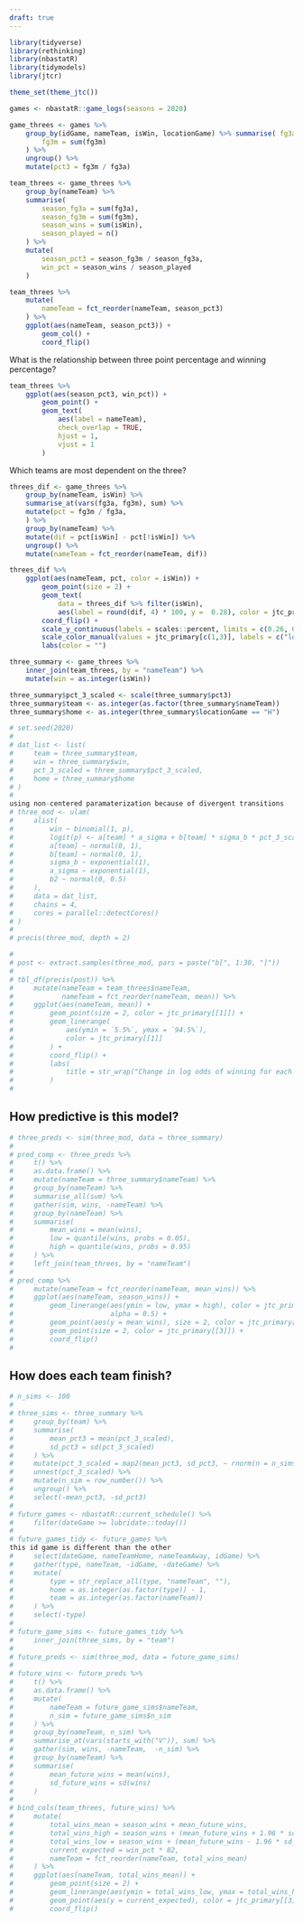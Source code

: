 ```yaml
---
draft: true
---
```


```r

library(tidyverse)
library(rethinking)
library(nbastatR)
library(tidymodels)
library(jtcr)

theme_set(theme_jtc())

games <- nbastatR::game_logs(seasons = 2020)

game_threes <- games %>%
    group_by(idGame, nameTeam, isWin, locationGame) %>% summarise( fg3a = sum(fg3a),
        fg3m = sum(fg3m)
    ) %>%
    ungroup() %>%
    mutate(pct3 = fg3m / fg3a)

team_threes <- game_threes %>%
    group_by(nameTeam) %>%
    summarise(
        season_fg3a = sum(fg3a),
        season_fg3m = sum(fg3m),
        season_wins = sum(isWin),
        season_played = n()
    ) %>%
    mutate(
        season_pct3 = season_fg3m / season_fg3a,
        win_pct = season_wins / season_played
    )

team_threes %>%
    mutate(
        nameTeam = fct_reorder(nameTeam, season_pct3)
    ) %>%
    ggplot(aes(nameTeam, season_pct3)) +
        geom_col() +
        coord_flip()


```

What is the relationship between three point percentage and winning percentage? 

```r
team_threes %>%
    ggplot(aes(season_pct3, win_pct)) +
        geom_point() +
        geom_text(
            aes(label = nameTeam),
            check_overlap = TRUE,
            hjust = 1,
            vjust = 1
        )
```

Which teams are most dependent on the three? 

```r

threes_dif <- game_threes %>%
    group_by(nameTeam, isWin) %>%
    summarise_at(vars(fg3a, fg3m), sum) %>%
    mutate(pct = fg3m / fg3a,
    ) %>%
    group_by(nameTeam) %>%
    mutate(dif = pct[isWin] - pct[!isWin]) %>%
    ungroup() %>%
    mutate(nameTeam = fct_reorder(nameTeam, dif))

threes_dif %>%
    ggplot(aes(nameTeam, pct, color = isWin)) +
        geom_point(size = 2) +
        geom_text(
            data = threes_dif %>% filter(isWin), 
            aes(label = round(dif, 4) * 100, y =  0.28), color = jtc_primary[[2]])  +
        coord_flip() +
        scale_y_continuous(labels = scales::percent, limits = c(0.26, 0.5)) +
        scale_color_manual(values = jtc_primary[c(1,3)], labels = c("loss", "win")) +
        labs(color = "")


```


```r

three_summary <- game_threes %>%
    inner_join(team_threes, by = "nameTeam") %>%
    mutate(win = as.integer(isWin))

three_summary$pct_3_scaled <- scale(three_summary$pct3)
three_summary$team <- as.integer(as.factor(three_summary$nameTeam))
three_summary$home <- as.integer(three_summary$locationGame == "H")


```
```r

# set.seed(2020)
# 
# dat_list <- list(
#     team = three_summary$team,
#     win = three_summary$win,
#     pct_3_scaled = three_summary$pct_3_scaled,
#     home = three_summary$home
# )
# 
using non-centered paramaterization because of divergent transitions
# three_mod <- ulam(
#     alist(
#         win ~ binomial(1, p),
#         logit(p) <- a[team] * a_sigma + b[team] * sigma_b * pct_3_scaled + b2 * home,
#         a[team] ~ normal(0, 1),
#         b[team] ~ normal(0, 1),
#         sigma_b ~ exponential(1),
#         a_sigma ~ exponential(1),
#         b2 ~ normal(0, 0.5)
#     ),
#     data = dat_list,
#     chains = 4,
#     cores = parallel::detectCores()
# )
# 
# precis(three_mod, depth = 2)
```

```r
# 
# post <- extract.samples(three_mod, pars = paste("b[", 1:30, "]"))
# 
# tbl_df(precis(post)) %>%
#     mutate(nameTeam = team_threes$nameTeam,
#            nameTeam = fct_reorder(nameTeam, mean)) %>%
#     ggplot(aes(nameTeam, mean)) +
#         geom_point(size = 2, color = jtc_primary[[1]]) +
#         geom_linerange(
#             aes(ymin = `5.5%`, ymax = `94.5%`),
#             color = jtc_primary[[1]]
#         ) +
#         coord_flip() +
#         labs(
#             title = str_wrap("Change in log odds of winning for each standard deviation increase in thre point percentage", 50)
#         )
# 
```

## How predictive is this model? 

```r

# three_preds <- sim(three_mod, data = three_summary)
# 
# pred_comp <- three_preds %>%
#     t() %>%
#     as.data.frame() %>%
#     mutate(nameTeam = three_summary$nameTeam) %>%
#     group_by(nameTeam) %>%
#     summarise_all(sum) %>%
#     gather(sim, wins, -nameTeam) %>%
#     group_by(nameTeam) %>%
#     summarise(
#         mean_wins = mean(wins),
#         low = quantile(wins, probs = 0.05),
#         high = quantile(wins, probs = 0.95)
#     ) %>%
#     left_join(team_threes, by = "nameTeam")
# 
# pred_comp %>%
#     mutate(nameTeam = fct_reorder(nameTeam, mean_wins)) %>%
#     ggplot(aes(nameTeam, season_wins)) +
#         geom_linerange(aes(ymin = low, ymax = high), color = jtc_primary[[1]],
#                        alpha = 0.5) +
#         geom_point(aes(y = mean_wins), size = 2, color = jtc_primary[[1]]) +
#         geom_point(size = 2, color = jtc_primary[[3]]) +
#         coord_flip()
# 
```
## How does each team finish? 

```r
# n_sims <- 100
# 
# three_sims <- three_summary %>%
#     group_by(team) %>%
#     summarise(
#         mean_pct3 = mean(pct_3_scaled),
#         sd_pct3 = sd(pct_3_scaled)
#     ) %>%
#     mutate(pct_3_scaled = map2(mean_pct3, sd_pct3, ~ rnorm(n = n_sims, mean = .x, sd = .y))) %>%
#     unnest(pct_3_scaled) %>%
#     mutate(n_sim = row_number()) %>%
#     ungroup() %>%
#     select(-mean_pct3, -sd_pct3)
# 
# future_games <- nbastatR::current_schedule() %>%
#     filter(dateGame >= lubridate::today())
# 
# future_games_tidy <- future_games %>%
this id game is different than the other
#     select(dateGame, nameTeamHome, nameTeamAway, idGame) %>%
#     gather(type, nameTeam, -idGame, -dateGame) %>%
#     mutate(
#         type = str_replace_all(type, "nameTeam", ""),
#         home = as.integer(as.factor(type)) - 1,
#         team = as.integer(as.factor(nameTeam))
#     ) %>%
#     select(-type)
# 
# future_game_sims <- future_games_tidy %>%
#     inner_join(three_sims, by = "team")
# 
# future_preds <- sim(three_mod, data = future_game_sims)
# 
# future_wins <- future_preds %>%
#     t() %>%
#     as.data.frame() %>%
#     mutate(
#         nameTeam = future_game_sims$nameTeam,
#         n_sim = future_game_sims$n_sim
#     ) %>%
#     group_by(nameTeam, n_sim) %>%
#     summarise_at(vars(starts_with("V")), sum) %>%
#     gather(sim, wins, -nameTeam,  -n_sim) %>%
#     group_by(nameTeam) %>%
#     summarise(
#         mean_future_wins = mean(wins),
#         sd_future_wins = sd(wins) 
#     )
# 
# bind_cols(team_threes, future_wins) %>%
#     mutate(
#         total_wins_mean = season_wins + mean_future_wins,
#         total_wins_high = season_wins + (mean_future_wins + 1.96 * sd_future_wins),
#         total_wins_low = season_wins + (mean_future_wins - 1.96 * sd_future_wins),
#         current_expected = win_pct * 82,
#         nameTeam = fct_reorder(nameTeam, total_wins_mean)
#     ) %>%
#     ggplot(aes(nameTeam, total_wins_mean)) +
#         geom_point(size = 2) +
#         geom_linerange(aes(ymin = total_wins_low, ymax = total_wins_high)) +
#         geom_point(aes(y = current_expected), color = jtc_primary[[3]], size = 2) +
#         coord_flip()

```

